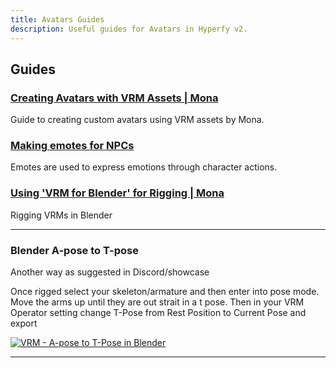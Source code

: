 ```yaml
---
title: Avatars Guides
description: Useful guides for Avatars in Hyperfy v2.
---
```






## Guides

### [Creating Avatars with VRM Assets | Mona](https://docs.monaverse.com/create/creating-avatars)
Guide to creating custom avatars using VRM assets by Mona.

### [Making emotes for NPCs](/community/videos#making-emotes-for-npcs)
Emotes are used to express emotions through character actions.

### [Using 'VRM for Blender' for Rigging | Mona](https://docs.monaverse.com/create/creating-avatars/creating-your-avatar-using-vrm-for-blender/using-vrm-for-blender-for-rigging)
Rigging VRMs in Blender

---

### Blender A-pose to T-pose

<YouTube id="hGx6lJaxP_E" />


Another way as suggested in Discord/showcase

Once rigged select your skeleton/armature and then enter into pose mode.
Move the arms up until they are out strait in a t pose.
Then in your VRM Operator setting change T-Pose from Rest Position to Current Pose and export

[![VRM - A-pose to T-Pose in Blender](/assets/vrm-pose.webp)](/assets/vrm-pose.webp)

---

